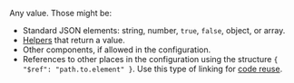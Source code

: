 Any value. Those might be:

- Standard JSON elements: string, number, `true`, `false`, object, or array.
- [Helpers](/docs/template-builder/reference/helpers) that return a value.
- Other components, if allowed in the configuration.
- References to other places in the configuration using the structure `{ "$ref": "path.to.element" }`. Use this type of linking for [code reuse](/docs/template-builder/best-practices/reuse).